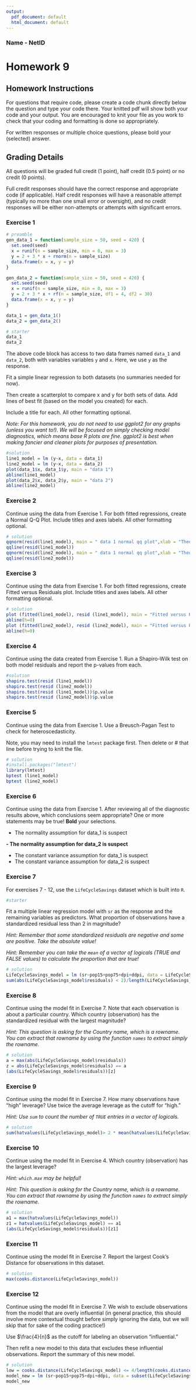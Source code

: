 ```yaml
---
output:
  pdf_document: default
  html_document: default
---
```


### Name - NetID

# Homework 9

## Homework Instructions

For questions that require code, please create a code chunk directly below the question and type your code there. Your knitted pdf will show both your code and your output. You are encouraged to knit your file as you work to check that your coding and formatting is done so appropriately.

For written responses or multiple choice questions, please bold your (selected) answer. 

## Grading Details

All questions will be graded full credit (1 point), half credit (0.5 point) or no credit (0 points). 

Full credit responses should have the correct response and appropriate code (if applicable). Half credit responses will have a reasonable attempt (typically no more than one small error or oversight), and no credit responses will be either non-attempts or attempts with significant errors.

### Exercise 1

```r
# preamble
gen_data_1 = function(sample_size = 50, seed = 420) {
  set.seed(seed)
  x = runif(n = sample_size, min = 0, max = 3)
  y = 2 + 3 * x + rnorm(n = sample_size)
  data.frame(x = x, y = y)
}

gen_data_2 = function(sample_size = 50, seed = 420) {
  set.seed(seed)
  x = runif(n = sample_size, min = 0, max = 3)
  y = 2 + 3 * x + rf(n = sample_size, df1 = 4, df2 = 30)
  data.frame(x = x, y = y)
}

data_1 = gen_data_1()
data_2 = gen_data_2()
```

```r
# starter
data_1
data_2
```

The above code block has access to two data frames named `data_1` and `data_2`, both with variables variables `y` and `x`. Here, we use `y` as the response.

Fit a simple linear regression to both datasets (no summaries needed for now). 

Then create a scatterplot to compare x and y for both sets of data. Add lines of best fit (based on the model you created) for each.

Include a title for each. All other formatting optional. 

_Note: For this homework, you do not need to use ggplot2 for any graphs (unless you want to!). We will be focused on simply checking model diagnostics, which means base R plots are fine. ggplot2 is best when making fancier and cleaner plots for purposes of presentation._

```r
#solution
line1_model = lm (y~x, data = data_1)
line2_model = lm (y~x, data = data_2)
plot(data_1$x, data_1$y, main = "data 1")
abline(line1_model)
plot(data_2$x, data_2$y, main = "data 2")
abline(line2_model)
```

### Exercise 2

Continue using the data from Exercise 1. For both fitted regressions, create a Normal Q-Q Plot. Include titles and axes labels. All other formatting optional. 

```r
# solution
qqnorm(resid(line1_model), main = " data 1 normal qq plot",xlab = "Theoretical" , ylab = "Sample" )
qqline(resid(line1_model))
qqnorm(resid(line2_model), main = " data 1 normal qq plot",xlab = "Theoretical" , ylab = "Sample" )
qqline(resid(line2_model))
```

### Exercise 3

Continue using the data from Exercise 1. For both fitted regressions, create Fitted versus Residuals plot. Include titles and axes labels. All other formatting optional. 

```r
# solution
plot (fitted(line1_model), resid (line1_model), main = "Fitted versus Residuals plot", xlab = "Fitted", ylab= "Residual")
abline(h=0)
plot (fitted(line2_model), resid (line2_model), main = "Fitted versus Residuals plot", xlab = "Fitted", ylab= "Residual")
abline(h=0)
```

### Exercise 4

Continue using the data created from Exercise 1. Run a Shapiro-Wilk test on both model residuals and report the p-values from each.

```r
#solution
shapiro.test(resid (line1_model))
shapiro.test(resid (line2_model))
shapiro.test(resid (line1_model))$p.value
shapiro.test(resid (line2_model))$p.value
```

### Exercise 5

Continue using the data from Exercise 1. Use a Breusch-Pagan Test to check for heteroscedasticity. 

Note, you may need to install the `lmtest` package first. Then delete or # that line before trying to knit the file.

```r
# solution
#install.packages("lmtest")
library(lmtest)
bptest (line1_model)
bptest (line2_model)
```


### Exercise 6

Continue using the data from Exercise 1. After reviewing all of the diagnostic results above, which conclusions seem appropriate? One or more statements may be true! **Bold** your selections.

- The normality assumption for data_1 is suspect

**- The normality assumption for data_2 is suspect**

- The constant variance assumption for data_1 is suspect
- The constant variance assumption for data_2 is suspect

### Exercise 7

For exercises 7 - 12, use the `LifeCycleSavings` dataset which is built into `R`. 

```r
#starter

```

Fit a multiple linear regression model with `sr` as the response and the remaining variables as predictors. What proportion of observations have a standardized residual less than 2 in magnitude?

_Hint: Remember that some standardized residuals are negative and some are positive. Take the absolute value!_

_Hint: Remember you can take the `mean` of a vector of logicals (TRUE and FALSE values) to calculate the proportion that are true!_

```r
# solution
LifeCycleSavings_model = lm (sr~pop15+pop75+dpi+ddpi, data = LifeCycleSavings)
sum(abs(LifeCycleSavings_model$residuals) < 2)/length(LifeCycleSavings_model$residuals)
```

### Exercise 8

Continue using the model fit in Exercise 7. Note that each observation is about a particular country. Which country (observation) has the standardized residual with the largest magnitude?

_Hint: This question is asking for the Country name, which is a rowname. You can extract that rowname by using the function `names` to extract simply the rowname._ 

```r
# solution
a = max(abs(LifeCycleSavings_model$residuals))
z = abs(LifeCycleSavings_model$residuals) == a
(abs(LifeCycleSavings_model$residuals))[z]
```

### Exercise 9

Continue using the model fit in Exercise 7. How many observations have "high" leverage? Use twice the average leverage as the cutoff for "high."

_Hint: Use `sum` to count the number of `TRUE` entries in a vector of logicals._

```r
# solution
sum(hatvalues(LifeCycleSavings_model)> 2 * mean(hatvalues(LifeCycleSavings_model)))
```

### Exercise 10

Continue using the model fit in Exercise 4. Which country (observation) has the largest leverage?

_Hint: `which.max` may be helpful!_

_Hint: This question is asking for the Country name, which is a rowname. You can extract that rowname by using the function `names` to extract simply the rowname._ 

```r
# solution
a1 = max(hatvalues(LifeCycleSavings_model))
z1 = hatvalues(LifeCycleSavings_model) == a1
(abs(LifeCycleSavings_model$residuals))[z1]
```


### Exercise 11

Continue using the model fit in Exercise 7. Report the largest Cook's Distance for observations in this dataset.

```r
# solution
max(cooks.distance(LifeCycleSavings_model))
```

### Exercise 12

Continue using the model fit in Exercise 7. We wish to exclude observations from the model that are overly influential (in general practice, this should involve more contextual thought before simply ignoring the data, but we will skip that for sake of the coding practice!) 

Use $\frac{4}{n}$ as the cutoff for labeling an observation "influential."

Then refit a new model to this data that excludes these influential observations. Report the summary of this new model.

```r
# solution
low = cooks.distance(LifeCycleSavings_model) <= 4/length(cooks.distance(LifeCycleSavings_model))
model_new = lm (sr~pop15+pop75+dpi+ddpi, data = subset(LifeCycleSavings,low))
model_new
```

